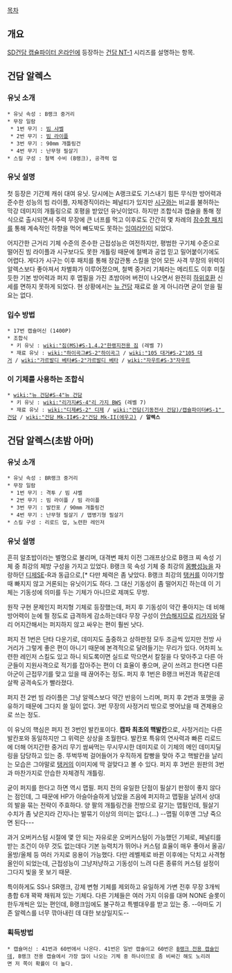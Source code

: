 [[목차]]

== 개요 ==
[[SD건담 캡슐파이터 온라인]]에 등장하는 [[건담 NT-1]] 시리즈를 설명하는 항목.


== 건담 알렉스 ==
=== 유닛 소개 ===
 * 유닛 속성 : B랭크 중거리
 * 무장 일람
  * 1번 무기 : [[빔 샤벨]]
  * 2번 무기 : [[빔 라이플]]
  * 3번 무기 : 90mm 개틀링건 
  * 4번 무기 : 난무형 필살기
 * 스킬 구성 : 철벽 수비 (B랭크), 공격력 업
 
=== 유닛 설명 ===
첫 등장은 기간제 캐쉬 대여 유닛. 당시에는 A랭크로도 기스내기 힘든 무식한 방어력과 준수한 성능의 빔 라이플, 자체경직이라는 페널티가 있지만 [[시구]]와는 비교를 불허하는 막강 데미지의 개틀링으로 호평을 받았던 유닛이었다. 하지만 조합식과 캡슐을 통해 정식으로 출시되면서 주력 무장에 큰 너프를 먹고 이후로도 간간히 몇 차례의 [[잠수함 패치]]를 통해 계속적인 하향을 먹어 빼도박도 못하는 [[잉여]]라인이 되었다.

어지간한 근거리 기체 수준의 준수한 근접성능은 여전하지만, 평범한 구기체 수준으로 떨어진 빔 라이플과 시구보다도 못한 개틀링 때문에 철벽과 공업 믿고 밀어붙이기에도 어렵다. 게다가 시구는 이후 패치를 통해 장갑관통 스킬을 얻어 모든 사격 무장의 위력이 알렉스보다 좋아져서 차별화가 이루어졌으며, 철벽 중거리 기체라는 메리트도 이후 미칠듯한 기본 방어력과 퍼지 후 맵필을 가진 초밤아머 버전이 나오면서 완전히 [[하위호환]] 신세를 면하지 못하게 되었다. 현 상황에서는 [[뉴 건담]] 재료로 쓸 게 아니라면 굳이 얻을 필요는 없다.
=== 입수 방법 ===
 * 17번 캡슐머신 (1400P)
 * 조합식
  * 키 유닛 : [[wiki:"짐(MS)#S-1.4.2"한랭지전용 짐]] (레벨 7)
  * 재료 유닛 : [[wiki:"하이곡그#S-2"하이곡그]] / [[wiki:"105 대거#S-2"105 대거]] / [[wiki:"가르발디 베타#S-2"가르발디 베타]] / [[wiki:"자우트#S-3"자우트]]

=== 이 기체를 사용하는 조합식 ===
 * [[wiki:"뉴 건담#S-4"뉴 건담]]
  * 키 유닛 : [[wiki:"리가지#S-4"리 가지 BWS]] (레벨 7)
  * 재료 유닛 : [[wiki:"디제#S-2" 디제]] / [[wiki:"건담(기동전사 건담)/캡슐파이터#S-1" 건담]] / [[wiki:"건담 Mk-II#S-2"건담 Mk-II(에우고)]] / '''알렉스'''
== 건담 알렉스(초밤 아머) ==
=== 유닛 소개 ===
 * 유닛 속성 : BR랭크 중거리
 * 무장 일람
  * 1번 무기 : 격투 / 빔 샤벨
  * 2번 무기 : 빔 라이플 / 빔 라이플
  * 3번 무기 : 발칸포 / 90mm 개틀링건 
  * 4번 무기 : 난무형 필살기 / 맵병기형 필살기
 * 스킬 구성 : 리로드 업, 노련한 레인저
=== 유닛 설명 ===
흔히 알초밥이라는 별명으로 불리며, 대격변 패치 이전 그래프상으로 B랭크 찌 속성 기체 중 최강의 체방 구성을 가지고 있었다. B랭크 묵 속성 기체 중 최강의 [[몸빵]]성능을 자랑하던 [[디제]]SE-R과 동급으로,[* 다만 체력은 좀 낮았다. B랭크 최강의 [[탱커]]를 이야기할 때 빠지지 않고 거론되는 유닛이기도 하다. 그 대신 기동성이 좀 떨어지긴 하는데 이 기체는 기동성에 의미를 두는 기체가 아니므로 제껴도 무방.

원작 구현 문제인지 퍼지형 기체로 등장했는데, 퍼지 후 기동성이 약간 좋아지는 데 비해 방어력이 눈에 띌 정도로 급격하게 감소하는데다 무장 구성이 [[안습]]해지므로 [[리가지]]와 달리 어지간해서는 퍼지하지 않고 싸우는 편이 훨씬 낫다.

퍼지 전 1번은 단타 다운기로, 데미지도 출중하고 상하판정 모두 조금씩 있지만 전방 사거리가 그렇게 좋은 편이 아니기 때문에 본격적으로 달려들기는 무리가 있다. 어차피 노련한 레인저 스킬도 있고 하니 되도록이면 실드로 막으면서 칼질을 다 맞아주고 다른 아군들이 지원사격으로 적기를 잡아주는 편이 더 효율이 좋으며, 굳이 쓰려고 한다면 다른 아군이 근접무기를 맞고 있을 때 끊어주는 정도. 퍼지 후 1번은 B랭크 버전과 똑같은데 살짝 공격속도가 빨라졌다.

퍼지 전 2번 빔 라이플은 그냥 알렉스보다 약간 반응이 느리며, 퍼지 후 2번과 포맷을 공유하기 때문에 그다지 쓸 일이 없다. 3번 무장의 사정거리 밖으로 벗어났을 때 견제용으로 쓰는 정도.

이 유닛의 핵심은 퍼지 전 3번인 발칸포이다. '''캡파 최초의 핵발칸'''으로, 사정거리는 다른 발칸포와 동일하지만 그 위력은 상상을 초월한다. 발칸포 특유의 연사력과 빠른 리로드에 더해 어지간한 중거리 무기 쌈싸먹는 무시무시한 데미지로 이 기체의 메인 데미지딜링을 담당하고 있는 중. 뚜벅뚜벅 걸어들어가 우직하게 칼빵을 맞아 주고 핵발칸을 날리는 모습은 그야말로 [[탱커]]의 이미지에 딱 걸맞다고 볼 수 있다. 퍼지 후 3번은 원판의 3번과 마찬가지로 안습한 자체경직 개틀링.

굳이 퍼지를 한다고 하면 역시 맵필. 퍼지 전의 유일한 단점이 필살기 판정이 좋지 않다는 점인데, 그 때문에 HP가 아슬아슬하게 남았을 즈음에 퍼지하고 맵필을 날려서 상대의 발을 묶는 전략이 주효하다. 양 팔의 개틀링건을 전방으로 갈기는 맵필인데, 필살기 수치가 좀 낮은지라 간지나는 발묶기 이상의 의미는 없다.(...) --맵필 이후엔 그냥 죽으면 된다---

과거 오버커스텀 시절에 몇 안 되는 자유로운 오버커스텀이 가능했던 기체로, 페널티를 받는 조건이 아무 것도 없는데다 기본 능력치가 뛰어나 커스텀 효율이 매우 좋아서 올공/올방/올체 등 여러 가지로 응용이 가능했다. 다만 레벨제로 바뀐 이후에는 닥치고 사격형 올인이 되었는데, 근접성능이 그냥저냥하고 기동성이 느려 다른 종류의 커스텀 설정이 그다지 빛을 못 보기 때문.

특이하게도 SS나 SR랭크, 강제 변형 기체를 제외하고 유일하게 가변 전후 무장 3개씩 총합 6개 꽉꽉 채워져 있는 기체다. 다른 기체들은 여러 가지 이유를 대며 NONE 슬롯이 한두개씩은 있는 편인데, B랭크임에도 불구하고 특별대우를 받고 있는 중. --아마도 기존 알렉스를 너무 깎아내린 데 대한 보상일지도--
=== 획득방법 ===
 * 캡슐머신 : 41번과 60번에서 나온다. 41번은 일반 캡슐이고 60번은 [[B랭크 전용 캡슐]]인데, B랭크 전용 캡슐에서 가장 많이 나오는 기체 중 하나이므로 좀 비싸긴 해도 노리려면 저 쪽이 확률이 더 높다.

